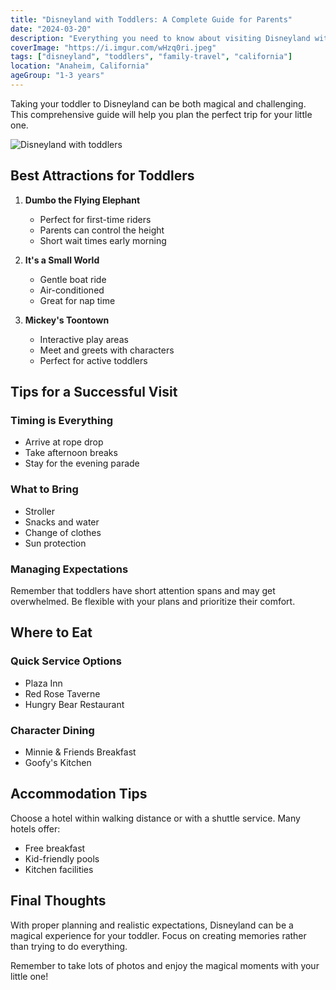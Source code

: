 ```yaml
---
title: "Disneyland with Toddlers: A Complete Guide for Parents"
date: "2024-03-20"
description: "Everything you need to know about visiting Disneyland with toddlers, from best attractions to tips for a smooth experience."
coverImage: "https://i.imgur.com/wHzq0ri.jpeg"
tags: ["disneyland", "toddlers", "family-travel", "california"]
location: "Anaheim, California"
ageGroup: "1-3 years"
---
```



Taking your toddler to Disneyland can be both magical and challenging. This comprehensive guide will help you plan the perfect trip for your little one.

![Disneyland with toddlers](https://i.imgur.com/D26yG8l.jpeg)

## Best Attractions for Toddlers

1. **Dumbo the Flying Elephant**
   - Perfect for first-time riders
   - Parents can control the height
   - Short wait times early morning

2. **It's a Small World**
   - Gentle boat ride
   - Air-conditioned
   - Great for nap time

3. **Mickey's Toontown**
   - Interactive play areas
   - Meet and greets with characters
   - Perfect for active toddlers

## Tips for a Successful Visit

### Timing is Everything
- Arrive at rope drop
- Take afternoon breaks
- Stay for the evening parade

### What to Bring
- Stroller
- Snacks and water
- Change of clothes
- Sun protection

### Managing Expectations
Remember that toddlers have short attention spans and may get overwhelmed. Be flexible with your plans and prioritize their comfort.

## Where to Eat

### Quick Service Options
- Plaza Inn
- Red Rose Taverne
- Hungry Bear Restaurant

### Character Dining
- Minnie & Friends Breakfast
- Goofy's Kitchen

## Accommodation Tips

Choose a hotel within walking distance or with a shuttle service. Many hotels offer:
- Free breakfast
- Kid-friendly pools
- Kitchen facilities

## Final Thoughts

With proper planning and realistic expectations, Disneyland can be a magical experience for your toddler. Focus on creating memories rather than trying to do everything.

Remember to take lots of photos and enjoy the magical moments with your little one! 